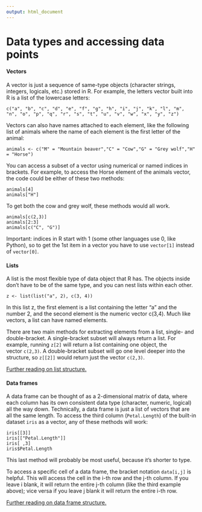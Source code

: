 ```yaml
---
output: html_document
---
```


# Data types and accessing data points

#### Vectors

A vector is just a sequence of same-type objects (character strings, integers, logicals, etc.) stored in R. For example, the letters vector built into R is a list of the lowercase letters:

```
c("a", "b", "c", "d", "e", "f", "g", "h", "i", "j", "k", "l", "m", "n", "o", "p", "q", "r", "s", "t", "u", "v", "w", "x", "y", "z")
```

Vectors can also have names attached to each element, like the following list of animals where the name of each element is the first letter of the animal:

```
animals <- c("M" = "Mountain beaver","C" = "Cow","G" = "Grey wolf","H" = "Horse")
```

You can access a subset of a vector using numerical or named indices in brackets. For example, to access the Horse element of the animals vector, the code could be either of these two methods:

```
animals[4]
animals["H"]
```

To get both the cow and grey wolf, these methods would all work.

```
animals[c(2,3)]
animals[2:3]
animals[c("C", "G")]
```

Important: indices in R start with 1 (some other languages use 0, like Python), so to get the 1st item in a vector you have to use `vector[1]` instead of `vector[0]`.

#### Lists

A list is the most flexible type of data object that R has. The objects inside don’t have to be of the same type, and you can nest lists within each other.

```
z <- list(list("a", 2), c(3, 4))
```

In this list z, the first element is a list containing the letter “a” and the number 2, and the second element is the numeric vector c(3,4). Much like vectors, a list can have named elements.

There are two main methods for extracting elements from a list, single- and double-bracket. A single-bracket subset will always return a list. For example, running `z[2]` will return a list containing one object, the vector `c(2,3)`. A double-bracket subset will go one level deeper into the structure, so `z[[2]]` would return just the vector `c(2,3)`.

[Further reading on list structure.](https://r4ds.had.co.nz/lists.html)

#### Data frames

A data frame can be thought of as a 2-dimensional matrix of data, where each column has its own consistent data type (character, numeric, logical) all the way down. Technically, a data frame is just a list of vectors that are all the same length. To access the third column (`Petal.Length`) of the built-in dataset `iris` as a vector, any of these methods will work:

```
iris[[3]]
iris[["Petal.Length"]]
iris[ ,3]
iris$Petal.Length
```

This last method will probably be most useful, because it’s shorter to type.

To access a specific cell of a data frame, the bracket notation `data[i,j]` is helpful. This will access the cell in the i-th row and the j-th column. If you leave i blank, it will return the entire j-th column (like the third example above); vice versa if you leave j blank it will return the entire i-th row.

[Further reading on data frame structure.](http://adv-r.had.co.nz/Data-structures.html#data-frames)
